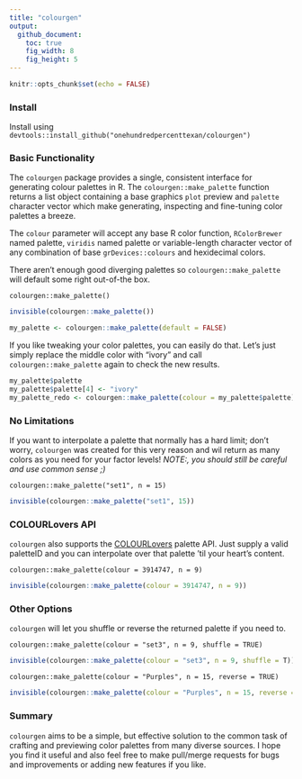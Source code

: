 ```yaml
---
title: "colourgen"
output: 
  github_document:
    toc: true
    fig_width: 8
    fig_height: 5
---
```


```r
knitr::opts_chunk$set(echo = FALSE)
```

### Install

Install using `devtools::install_github("onehundredpercenttexan/colourgen")`

### Basic Functionality

The `colourgen` package provides a single, consistent interface for generating colour palettes in R.
The `colourgen::make_palette` function returns a list object containing a base graphics `plot` preview and `palette` character vector which make generating, inspecting and fine-tuning color palettes a breeze.

The `colour` parameter will accept any base R color function, `RColorBrewer` named palette, `viridis` named palette or variable-length character vector of any combination of base `grDevices::colours` and hexidecimal colors. 

There aren't enough good diverging palettes so `colourgen::make_palette` will default some right out-of-the box.

`colourgen::make_palette()`
```r
invisible(colourgen::make_palette())
```

```r
my_palette <- colourgen::make_palette(default = FALSE)
```

If you like tweaking your color palettes, you can easily do that. Let's just simply replace the middle color with "ivory" and call `colourgen::make_palette` again to check the new results.

```r
my_palette$palette
my_palette$palette[4] <- "ivory"
my_palette_redo <- colourgen::make_palette(colour = my_palette$palette)
```


### No Limitations

If you want to interpolate a palette that normally has a hard limit; don't worry, `colourgen` was created for this very reason and wil return as many colors as you need for your factor levels! *NOTE:, you should still be careful and use common sense ;)*

`colourgen::make_palette("set1", n = 15)`

```r
invisible(colourgen::make_palette("set1", 15))
```


### COLOURLovers API

`colourgen` also supports the [COLOURLovers](http://www.colourlovers.com/palettes) palette API. Just supply a valid paletteID and you can interpolate over that palette 'til your heart's content.

`colourgen::make_palette(colour = 3914747, n = 9)`

```r
invisible(colourgen::make_palette(colour = 3914747, n = 9))
```


### Other Options

`colourgen` will let you shuffle or reverse the returned palette if you need to.

`colourgen::make_palette(colour = "set3", n = 9, shuffle = TRUE)`

```r
invisible(colourgen::make_palette(colour = "set3", n = 9, shuffle = T))
```


`colourgen::make_palette(colour = "Purples", n = 15, reverse = TRUE)`

```r
invisible(colourgen::make_palette(colour = "Purples", n = 15, reverse = T))
```


### Summary

`colourgen` aims to be a simple, but effective solution to the common task of crafting and previewing color palettes from many diverse sources. I hope you find it useful and also feel free to make pull/merge requests for bugs and improvements or adding new features if you like. 
